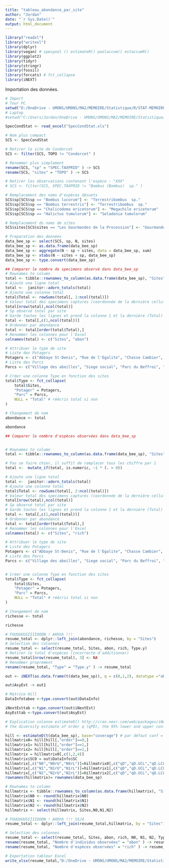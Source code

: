 ```yaml
---
title: "tableau_abondance_par_site"
author: "Jordan"
date: "`r Sys.Date()`"
output: html_document
---
```


```r
library("readxl") 
library("writexl")
library(dplyr)
library(vegan) # specpool () estimateR() poolaccum() estaccumR()
library(ggplot2)
library(tidyr)
library(stringr)
library(fossil)
library(forcats) # fct_collapse
library(iNEXT)
```

Importation des données.
```r
# Import
# Tour PC
setwd("D:/OneDrive - UMONS/UMONS/MA2/MEMOIRE/Statistique/R/STAT-MEMOIRE/RAW")
# Laptop
#setwd("C:/Users/Jordan/OneDrive - UMONS/UMONS/MA2/MEMOIRE/Statistique/R/STAT-MEMOIRE/RAW2")

SpecCondStat <- read_excel("SpecCondStat.xls")

```

```r
# Nom plus compact
SCS <- SpecCondStat

# Retirer le site de Condorcet
SCS <- filter(SCS, TOPO != "Condorcet" )

# Renommer plus simplement
rename(SCS, "sp" = "SPEC.TAXPRIO" ) -> SCS
rename(SCS, "sites" = "TOPO" ) -> SCS

# Retirer les observations contenant l'espèce : "XXX"
# SCS <- filter(SCS, SPEC.TAXPRIO != "Bombus (Bombus)  sp." )

# Remplacement des noms d'espèces désuets
SCS$sp[SCS$sp == "Bombus lucorum"] <- "Terrestribombus  sp."
SCS$sp[SCS$sp == "Bombus terrestris"] <- "Terrestribombus  sp."
SCS$sp[SCS$sp == "Chalicodoma ericetorum"] <- "Megachile ericetorum"
SCS$sp[SCS$sp == "Halictus tumulorum"] <- "Seladonia tumulorum"

# Remplacement du noms de sites
SCS$sites[SCS$sites == "Les Gourmandes de la Procession"] <- "Gourmandes de la Procession"
```


```r
# Preparation des données 
data_bee_sp <- select(SCS, sp, N, sites)
data_bee_sp <- as.data.frame(data_bee_sp)
data_bee_sp <- aggregate(N ~ sp + sites, data = data_bee_sp, sum)
data_bee_sp <- xtabs(N ~ sites + sp, data_bee_sp)
data_bee_sp <- type.convert(data_bee_sp)
```

```r

## Comparer le nombre de specimens observé dans data_bee_sp
# Rownames to column
total <- tibble::rownames_to_column(as.data.frame(data_bee_sp), "Sites")
# Ajoute une ligne total
total <-  janitor::adorn_totals(total)
# Ajoute une colonne total
total$Total <- rowSums(total[, 2:ncol(total)])
# Valeur total des specimens capturés (coordonnée de la dernière cellule [ligne,colonne])
total[nrow(total),ncol(total)]
# Sp observé total par site
# Garde toutes les lignes et prend la colonne 1 et la dernière (Total) :
total <- total[,c(1,ncol(total))]
# Ordonner par abondance
total <- total[order(total$Total),]
# Renommer les colonnes pour l'Excel
colnames(total) <- c("Sites", "abon")

# Attribuer le type de site
# Liste des Potagers
Potagers <- c("Abbaye St-Denis", "Rue de l'Egalite", "Chasse Cambier", "Mel Legumes", "Gourmandes de la Procession", "Jean d'Avesnes", "Parc du bois de Mons", "Jardin Suspendu", "Ecole de l'Esperance", "Fond du petit marais")
# Liste des Parcs
Parcs <- c("Village des abeilles", "Siege social", "Parc du Beffroi", "Stievenart", "Parc Bonaert")

# Créer une colonne Type en fonction des sites
total$Type <- fct_collapse(
    total$Sites,
    "Potager" = Potagers,
    "Parc" = Parcs,
    NULL = "Total" # réécris total si non
)

# Changement de nom
abondance <- total

abondance
```

```r

## Comparer le nombre d'espèces observées dans data_bee_sp


# Rownames to column
total <- tibble::rownames_to_column(as.data.frame(data_bee_sp), "Sites")

# Pas se faire chier, il suffit de remplacer tous les chiffre par 1
total <-  mutate_if(total, is.numeric, ~1 * (. > 0)) 

# Ajoute une ligne total
total <-  janitor::adorn_totals(total)
# Ajoute une colonne total
total$Total <- rowSums(total[, 2:ncol(total)])
# Valeur total des specimens capturés (coordonnée de la dernière cellule [ligne,colonne])
total[nrow(total),ncol(total)]
# Sp observé total par site
# Garde toutes les lignes et prend la colonne 1 et la dernière (Total) :
total <- total[,c(1,ncol(total))]
# Ordonner par abondance
total <- total[order(total$Total),]
# Renommer les colonnes pour l'Excel
colnames(total) <- c("Sites", "rich")

# Attribuer le type de site
# Liste des Potagers
Potagers <- c("Abbaye St-Denis", "Rue de l'Egalite", "Chasse Cambier", "Mel Legumes", "Gourmandes de la Procession", "Jean d'Avesnes", "Parc du bois de Mons", "Jardin Suspendu", "Ecole de l'Esperance", "Fond du petit marais")
# Liste des Parcs
Parcs <- c("Village des abeilles", "Siege social", "Parc du Beffroi", "Stievenart", "Parc Bonaert")


# Créer une colonne Type en fonction des sites
total$Type <- fct_collapse(
    total$Sites,
    "Potager" = Potagers,
    "Parc" = Parcs,
    NULL = "Total" # réécris total si non
)

# Changement de nom
richesse <- total

richesse
```
```r
# FUUUUUUSIIIIOOON ! AHhhh !!!
resume_total <- dplyr::left_join(abondance, richesse, by = "Sites")
# Selection des colonnes
resume_total <- select(resume_total, Sites, abon, rich, Type.y)
# Retirer le total d'espèces (incorrecte d'additionner)
resume_total[nrow(resume_total), 3] <- NA
# Renommer proprement
rename(resume_total, "Type" = "Type.y" ) -> resume_total
```

```r
out <- iNEXT(as.data.frame(t(data_bee_sp)), q = c(0,1,2), datatype ="abundance", size=NULL, endpoint=NULL, knots=40, se=TRUE, conf=0.95, nboot=50) 
```

```r
out$AsyEst -> out1

# Matrice Hill
DataInfotabee <-type.convert(out$DataInfo)

iNextEsttab <-type.convert(out$iNextEst)
AsyEsttab <-type.convert(out$AsyEst)

# Explication colonne estimateD() http://cran.nexr.com/web/packages/iNextPD/vignettes/Introduction.html
# the diversity estimate of order q (qPD), the 95% lower and upper confidence limits of diversity (qD.95.LCL, qD.95.UCL), and the sample coverage estimate (SC) along with the 95% lower and upper confidence limits of sample coverage (SC.95.LCL, SC.95.UCL). These sample coverage estimates with conf% confidence intervals are used for plotting the sample completeness curve and coverage-based R/E curves.

hill <- estimateD(t(data_bee_sp), base="coverage") # par défaut conf = 0.95
hillmatrix0= hill[hill[,"order"]==0,]
hillmatrix1= hill[hill[,"order"]==1,]
hillmatrix2= hill[hill[,"order"]==2,]
hillmatrix = hillmatrix0[,c(1,2,4)]
hillmatrix$SC0 = out$DataInfo$SC
hillmatrix[,c("N0","N0rU","N0rL")]=hillmatrix0[,c("qD","qD.UCL","qD.LCL")] # q = ordre, D = diversité, UCL = UpperConfidenceLimits, LCL = LowerCL
hillmatrix[,c("N1","N1rU","N1rL")]=hillmatrix1[,c("qD","qD.UCL","qD.LCL")] # Je retire NOr => N0, idem N1 et N2
hillmatrix[,c("N2","N2rU","N2rL")]=hillmatrix2[,c("qD","qD.UCL","qD.LCL")]
rownames(hillmatrix)= rownames(data_bee_sp)

# Rownames to column
hillmatrix <- tibble::rownames_to_column(as.data.frame(hillmatrix), "Sites")
hillmatrix$N0 <- round(hillmatrix$N0)
hillmatrix$N1 <- round(hillmatrix$N1)
hillmatrix$N2 <- round(hillmatrix$N2)
hillmatrix <- select(hillmatrix, Sites,N0,N1,N2)
```

```r
# FUUUUUUSIIIIOOON ! AHhhh !!! SSJ4
resume_total <- dplyr::left_join(resume_total,hillmatrix, by = "Sites")

# Selection des colonnes
resume_total <- select(resume_total, Sites, abon, rich, N0, N1, N2, Type)
rename(resume_total, "Nombre d'individus observées" = "abon" ) -> resume_total
rename(resume_total, "Nombre d'espèces observées" = "rich" ) -> resume_total
```


```r
# Exportation tableur Excel
write_xlsx(resume_total,"D:/OneDrive - UMONS/UMONS/MA2/MEMOIRE/Statistique/R/STAT-MEMOIRE/Output/tableau_abondance_par_site.xlsx")
```










